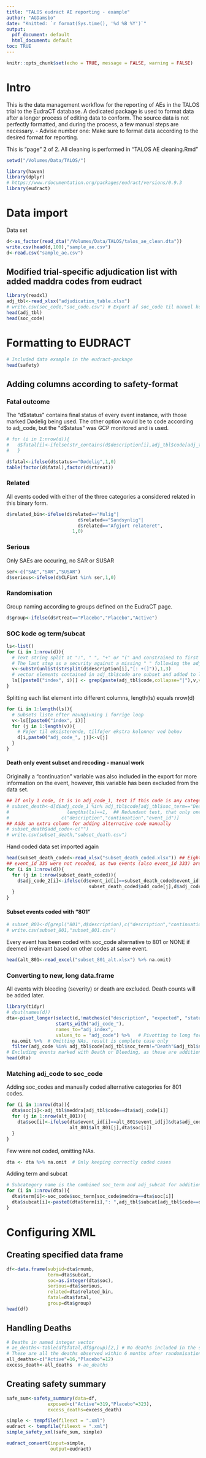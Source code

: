 ```yaml
---
title: "TALOS eudract AE reporting - example"
author: "AGDamsbo"
date: "Knitted: `r format(Sys.time(), '%d %B %Y')`"
output:
  pdf_document: default
  html_document: default
toc: TRUE
---
```


```r
knitr::opts_chunk$set(echo = TRUE, message = FALSE, warning = FALSE)
```

# Intro

This is the data management workflow for the reporting of AEs in the TALOS trial to the EudraCT database.
A dedicated package is used to format data after a longer process of editing data to conform.
The source data is not perfectly formatted, and during the process, a few manual steps are necessary.
- Advise number one: Make sure to format data according to the desired format for reporting.

This is "page" 2 of 2. All cleaning is performed in "TALOS AE cleaning.Rmd"


```r
setwd("/Volumes/Data/TALOS/")
```

```r
library(haven)
library(dplyr)
# https://www.rdocumentation.org/packages/eudract/versions/0.9.3
library(eudract)
```

# Data import

Data set
```r
d<-as_factor(read_dta("/Volumes/Data/TALOS/talos_ae_clean.dta"))
write.csv(head(d,100),"sample_ae.csv")
d<-read.csv("sample_ae.csv")
```

## Modified trial-specific adjudication list with added maddra codes from eudract
```r
library(readxl)
adj_tbl<-read_xlsx("adjudication_table.xlsx")
# write.csv(soc_code,"soc_code.csv") # Export af soc_code til manuel kodning af oprindelig Adjudication List
head(adj_tbl)
head(soc_code)
```

# Formatting to EUDRACT
```r
# Included data example in the eudract-package
head(safety)
```

## Adding columns according to safety-format

### Fatal outcome
The "d$status" contains final status of every event instance, with those marked Dødelig being used. 
The other option would be to code according to adj_code, but the "d$status" was GCP monitored and is used.
```r
# for (i in 1:nrow(d)){
#   d$fatal[i]<-ifelse(str_contains(d$description[i],adj_tbl$code[adj_tbl$soc_term=="Death"],logic = "or"),1,0)
#   }

d$fatal<-ifelse(d$status=="Dødelig",1,0)
table(factor(d$fatal),factor(d$rtreat))
```

### Related
All events coded with either of the three categories a considered related in this binary form.
```r
d$related_bin<-ifelse(d$related=="Mulig"|
                          d$related=="Sandsynlig"|
                          d$related=="Afgjort relateret",
                        1,0)
```

### Serious
Only SAEs are occuring, no SAR or SUSAR
```r
ser<-c("SAE","SAR","SUSAR")
d$serious<-ifelse(d$CLFint %in% ser,1,0)
```

### Randomisation
Group naming according to groups defined on the EudraCT page.
```r
d$group<-ifelse(d$rtreat=="Placebo","Placebo","Active")
```


### SOC kode og term/subcat
```r
ls<-list()
for (i in 1:nrow(d)){
  # Text string split at ":", " ", "+" or "(" and constrained to first three digits. 
  # The last step as a security against a missing " " following the adjudication code or similar.
  v<-substr(unlist(strsplit(d$description[i],"[: +(]")),1,3) 
  # vector elements contained in adj_tbl$code are subset and added to list
  ls[[paste0("index", i)]] <- grep(paste(adj_tbl$code,collapse="|"),v,value = TRUE)
}
```

Splitting each list element into different columns, length(ls) equals nrow(d)
```r
for (i in 1:length(ls)){
  # Subsets liste efter navngivning i forrige loop
  v<-ls[[paste0("index", i)]]            
  for (j in 1:length(v)){
    # Føjer til eksisterende, tilføjer ekstra kolonner ved behov
    d[i,paste0("adj_code_", j)]<-v[j]  
  }
}
```

#### Death only event subset and recoding - manual work
Originally a "continuation" variable was also included in the export for more information on the event, however, this variable has been excluded from the data set.
```r
## If only 1 code, it is in adj_code_1, test if this code is any categorised as "Death" 
# subset_death<-d[d$adj_code_1 %in% adj_tbl$code[adj_tbl$soc_term=="Death"] &  
#                     lengths(ls)==1,  ## Redundant test, that only one code was used
#                   c("description","continuation","event_id")]
## Adds an extra column for adding alternative code manually
# subset_death$add_code<-c("")
# write.csv(subset_death,"subset_death.csv")
```

Hand coded data set imported again
```r
head(subset_death_coded<-read_xlsx("subset_death_coded.xlsx")) ## Eight (8) cases, 5 had a new code added
## event_id 335 were not recoded, as two events (also event_id 333) are already created for this same death...
for (i in 1:nrow(d)){
  for (j in 1:nrow(subset_death_coded)){
    d$adj_code_2[i]<-ifelse(d$event_id[i]==subset_death_coded$event_id[j],
                              subset_death_coded$add_code[j],d$adj_code_2[i])
  }
}
```


#### Subset events coded with "801"
```r
# subset_801<-d[grepl("801",d$description),c("description","continuation","event_id")]
# write.csv(subset_801,"subset_801.csv")
```

Every event has been coded with soc_code alternative to 801 or NONE if deemed irrelevant based on other codes at same event.
```r
head(alt_801<-read_excel("subset_801_alt.xlsx") %>% na.omit)
```

### Converting to new, long data.frame
All events with bleeding (severity) or death are excluded. Death counts will be added later.
```r
library(tidyr)
# dput(names(d))
dta<-pivot_longer(select(d,!matches(c("description", "expected", "status","CLFint"))),
                  starts_with("adj_code_"),
                  names_to="adj_index",
                  values_to = "adj_code") %>%   # Pivotting to long format
  na.omit %>%  # Omitting NAs, result is complete case only
  filter(adj_code %in% adj_tbl$code[adj_tbl$soc_term!="Death"&adj_tbl$soc_term!="Bleeding"]) 
# Excluding events marked with Death or Bleeding, as these are additional codes not coresponding to soc_code terms
head(dta)
```

### Matching adj_code to soc_code
Adding soc_codes and manually coded alternative categories for 801 codes. 
```r
for (i in 1:nrow(dta)){
  dta$soc[i]<-adj_tbl$meddra[adj_tbl$code==dta$adj_code[i]]
  for (j in 1:nrow(alt_801)){
    dta$soc[i]<-ifelse(dta$event_id[i]==alt_801$event_id[j]&dta$adj_code[i]=="801",
                       alt_801$alt_801[j],dta$soc[i])
  }
}
```

Few were not coded, omitting NAs.
```r
dta <- dta %>% na.omit  # Only keeping correctly coded cases
```

Adding term and subcat
```r
# Subcategory name is the combined soc_term and adj_subcat for additional details in the final report.
for (i in 1:nrow(dta)){
  dta$term[i]<-soc_code$soc_term[soc_code$meddra==dta$soc[i]]
  dta$subcat[i]<-paste0(dta$term[i],": ",adj_tbl$subcat[adj_tbl$code==dta$adj_code[i]])
}
```

# Configuring XML

## Creating specified data frame
```r
df<-data.frame(subjid=dta$rnumb,
               term=dta$subcat,
               soc=as.integer(dta$soc),
               serious=dta$serious,
               related=dta$related_bin,
               fatal=dta$fatal,
               group=dta$group)
head(df)
```

## Handling Deaths
```r
# Deaths in named integer vector
# ae_deaths<-table(df$fatal,df$group)[2,] # No deaths included in the sample data set
# These are all the deaths observed within 6 months after randomisation, eg after intention-to-treat
all_deaths<-c("Active"=16,"Placebo"=12) 
excess_death<-all_deaths  #-ae_deaths
```

## Creating safety summary
```r
safe_sum<-safety_summary(data=df,
               exposed=c("Active"=319,"Placebo"=323),
               excess_deaths=excess_death)
```

```r
simple <- tempfile(fileext = ".xml")
eudract <- tempfile(fileext = ".xml")
simple_safety_xml(safe_sum, simple)
```


```r
eudract_convert(input=simple,
                output=eudract)
```


